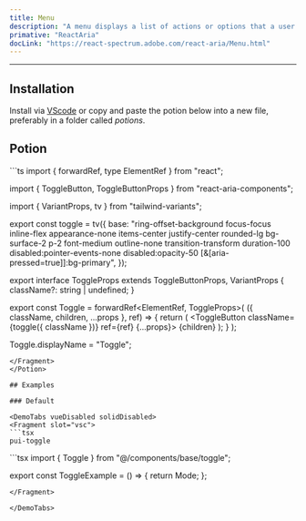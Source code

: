 ```yaml
---
title: Menu
description: "A menu displays a list of actions or options that a user can choose."
primative: "ReactAria"
docLink: "https://react-spectrum.adobe.com/react-aria/Menu.html"
---
```


---



<MdxExample>
      <MenuFull client:load/>
</MdxExample>


<MdxExample>
      <MenuExample client:load/>
</MdxExample>

## Installation

Install via [VScode](/docs/getting-started/vsc) or copy and paste the potion below into a new file, preferably in a folder called *potions*.

## Potion 

<Potion>
<Fragment slot="contentSlot">
```ts
import { forwardRef, type ElementRef } from "react";

import { ToggleButton, ToggleButtonProps } from "react-aria-components";

import { VariantProps, tv } from "tailwind-variants";

export const toggle = tv({
  base: "ring-offset-background focus-focus inline-flex appearance-none items-center justify-center rounded-lg bg-surface-2 p-2 font-medium outline-none transition-transform  duration-100 disabled:pointer-events-none disabled:opacity-50 [&[aria-pressed=true]]:bg-primary",
});

export interface ToggleProps
  extends ToggleButtonProps,
    VariantProps<typeof toggle> {
  className?: string | undefined;
}

export const Toggle = forwardRef<ElementRef<typeof ToggleButton>, ToggleProps>(
  ({ className, children, ...props }, ref) => {
    return (
      <ToggleButton className={toggle({ className })} ref={ref} {...props}>
        {children}
      </ToggleButton>
    );
  }
);

Toggle.displayName = "Toggle";

```
</Fragment>
</Potion>

## Examples 

### Default

<DemoTabs vueDisabled solidDisabled>
<Fragment slot="vsc">
```tsx
pui-toggle 
```
</Fragment>
<Fragment slot="react">
```tsx
import { Toggle } from "@/components/base/toggle";

export const ToggleExample = () => {
  return <Toggle>Mode</Toggle>;
};


```
</Fragment>

</DemoTabs>


